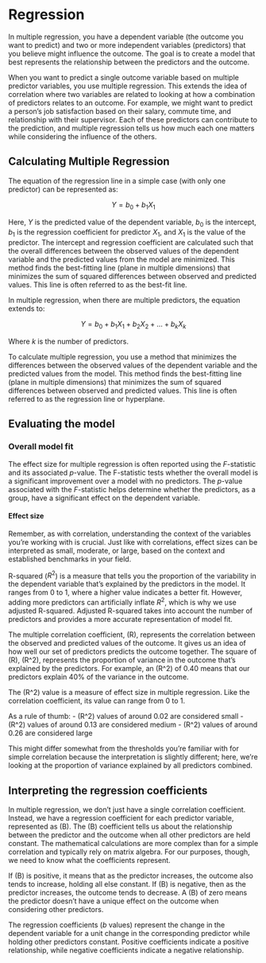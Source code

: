 
# Regression

In multiple regression, you have a dependent variable (the outcome you want to predict) and two or more independent variables (predictors) that you believe might influence the outcome. The goal is to create a model that best represents the relationship between the predictors and the outcome.

When you want to predict a single outcome variable based on multiple predictor variables, you use multiple regression. This extends the idea of correlation where two variables are related to looking at how a combination of predictors relates to an outcome. For example, we might want to predict a person's job satisfaction based on their salary, commute time, and relationship with their supervisor. Each of these predictors can contribute to the prediction, and multiple regression tells us how much each one matters while considering the influence of the others.


## Calculating Multiple Regression


The equation of the regression line in a simple case (with only one predictor) can be represented as:

$$
Y = b_0 + b_1X_1
$$

Here, $Y$ is the predicted value of the dependent variable, $b_0$ is the intercept, $b_1$ is the regression coefficient for predictor $X_1$, and $X_1$ is the value of the predictor. The intercept and regression coefficient are calculated such that the overall differences between the observed values of the dependent variable and the predicted values from the model are minimized. This method finds the best-fitting line (plane in multiple dimensions) that minimizes the sum of squared differences between observed and predicted values. This line is often referred to as the best-fit line.

In multiple regression, when there are multiple predictors, the equation extends to:

$$
Y = b_0 + b_1X_1 + b_2X_2 + \ldots + b_kX_k
$$

Where $k$ is the number of predictors.

To calculate multiple regression, you use a method that minimizes the differences between the observed values of the dependent variable and the predicted values from the model. This method finds the best-fitting line (plane in multiple dimensions) that minimizes the sum of squared differences between observed and predicted values. This line is often referred to as the regression line or hyperplane.



## Evaluating the model

### Overall model fit

The effect size for multiple regression is often reported using the $F$-statistic and its associated $p$-value. The F-statistic tests whether the overall model is a significant improvement over a model with no predictors. The $p$-value associated with the $F$-statistic helps determine whether the predictors, as a group, have a significant effect on the dependent variable.

#### Effect size

Remember, as with correlation, understanding the context of the variables you're working with is crucial. Just like with correlations, effect sizes can be interpreted as small, moderate, or large, based on the context and established benchmarks in your field.

R-squared ($R^2$) is a measure that tells you the proportion of the variability in the dependent variable that's explained by the predictors in the model. It ranges from 0 to 1, where a higher value indicates a better fit. However, adding more predictors can artificially inflate $R^2$, which is why we use adjusted R-squared. Adjusted R-squared takes into account the number of predictors and provides a more accurate representation of model fit.

The multiple correlation coefficient, \(R\), represents the correlation between the observed and predicted values of the outcome. It gives us an idea of how well our set of predictors predicts the outcome together. The square of \(R\), \(R^2\), represents the proportion of variance in the outcome that's explained by the predictors. For example, an \(R^2\) of 0.40 means that our predictors explain 40% of the variance in the outcome.


The \(R^2\) value is a measure of effect size in multiple regression. Like the correlation coefficient, its value can range from 0 to 1.

As a rule of thumb:
- \(R^2\) values of around 0.02 are considered small
- \(R^2\) values of around 0.13 are considered medium
- \(R^2\) values of around 0.26 are considered large

This might differ somewhat from the thresholds you're familiar with for simple correlation because the interpretation is slightly different; here, we're looking at the proportion of variance explained by all predictors combined.


## Interpreting the regression coefficients

In multiple regression, we don't just have a single correlation coefficient. Instead, we have a regression coefficient for each predictor variable, represented as \(B\). The \(B\) coefficient tells us about the relationship between the predictor and the outcome when all other predictors are held constant. The mathematical calculations are more complex than for a simple correlation and typically rely on matrix algebra. For our purposes, though, we need to know what the coefficients represent.

If \(B\) is positive, it means that as the predictor increases, the outcome also tends to increase, holding all else constant. If \(B\) is negative, then as the predictor increases, the outcome tends to decrease. A \(B\) of zero means the predictor doesn't have a unique effect on the outcome when considering other predictors.

The regression coefficients ($b$ values) represent the change in the dependent variable for a unit change in the corresponding predictor while holding other predictors constant. Positive coefficients indicate a positive relationship, while negative coefficients indicate a negative relationship.
